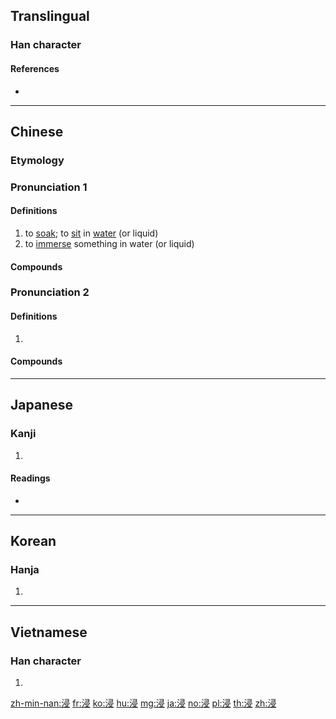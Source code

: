 {{character info/new}}
==Translingual==

===Han character===
{{Han char|rn=85|rad=水|as=07|sn=10|four=37147|canj=ESME|ids=⿰氵𠬶}}

====References====
* {{Han ref|kx=0625.150|dkj=17505|dj=1027.010|hdz=31635.040|uh=6D78|ud=28024|bh=AEFB|bd=44795}}

----

==Chinese==
{{zh-forms}}

===Etymology===
{{rfe|zh|Any relation with 沉 / 深?}}

===Pronunciation 1===
{{zh-pron
|m=jìn
|c=zam3
|h=pfs=chim
|md=
|mn=chìm
|w=
|mc=2
|oc=1
|cat=v
}}

====Definitions====
{{zh-hanzi}}

# to [[soak]]; to [[sit]] in [[water]] (or liquid)
# to [[immerse]] something in water (or liquid)

====Compounds====
{{zh-der|浸水|受浸|巨浸|浸信會|浸種|浸漸|浸蝕|浸製|浸劑|浸禮|浸微|浸染|浸微浸消|浸泡|浸濕|沉浸|濕浸浸|浸漬|浸潤之譖|浸透|浸膏|浸禮會|浸潤|浸浴|浸入}}

===Pronunciation 2===
{{zh-pron
|m=jìn,qīn,1nb=standard in Mainland and Taiwan,2nb=literary variant
|c=cam1,zam3
|mc=1
|oc=2
|cat=v
}}

====Definitions====
{{zh-hanzi}}

# {{rfdef|zh}}

====Compounds====
{{zh-der|浸凌|浸潯|浸淫|浸漁|浸潭|浸蠹}}

----

==Japanese==

===Kanji===
{{ja-kanji|grade=c|rs=水07}}

# {{defn|lang=ja|sort=水07}}

====Readings====
* {{ja-readings|on=[[しん]] (shin)|kun=[[ひたす]] (hitasu), [[ひたる]] (hitaru), [[やや]] (yaya)}}

----

==Korean==

===Hanja===
{{ko-hanja|hangeul=침|eumhun=|rv=chim|mr=ch'im|y=chim}}

# {{defn|lang=ko|sort=水07}}

----

==Vietnamese==

===Han character===
{{vi-hantu|[[tẩm]], [[tắm]], [[rẫm]], [[thấm]], [[thâm]], [[trẫm]]|rs=水07}}

# {{defn|vi}}

[[zh-min-nan:浸]]
[[fr:浸]]
[[ko:浸]]
[[hu:浸]]
[[mg:浸]]
[[ja:浸]]
[[no:浸]]
[[pl:浸]]
[[th:浸]]
[[zh:浸]]